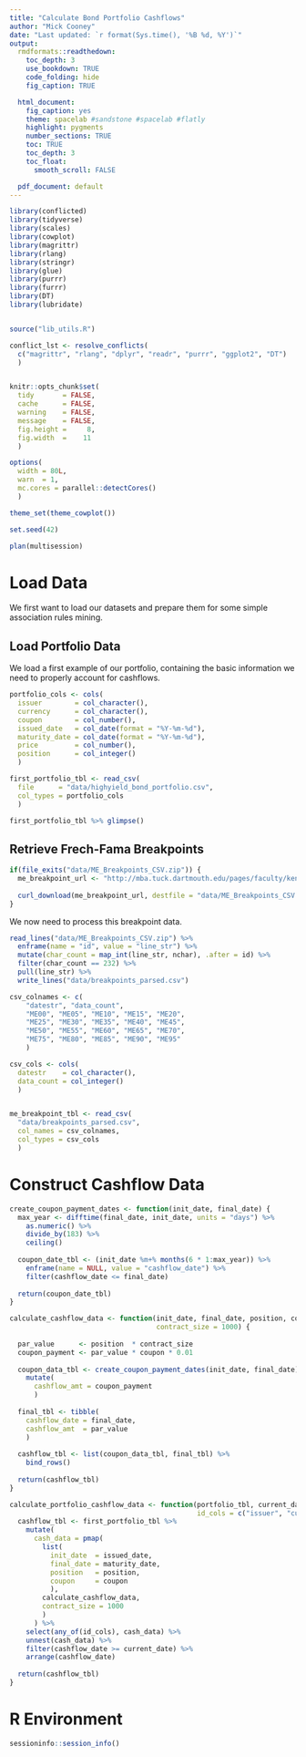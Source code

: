 ```yaml
---
title: "Calculate Bond Portfolio Cashflows"
author: "Mick Cooney"
date: "Last updated: `r format(Sys.time(), '%B %d, %Y')`"
output:
  rmdformats::readthedown:
    toc_depth: 3
    use_bookdown: TRUE
    code_folding: hide
    fig_caption: TRUE

  html_document:
    fig_caption: yes
    theme: spacelab #sandstone #spacelab #flatly
    highlight: pygments
    number_sections: TRUE
    toc: TRUE
    toc_depth: 3
    toc_float:
      smooth_scroll: FALSE

  pdf_document: default
---
```



```r
library(conflicted)
library(tidyverse)
library(scales)
library(cowplot)
library(magrittr)
library(rlang)
library(stringr)
library(glue)
library(purrr)
library(furrr)
library(DT)
library(lubridate)


source("lib_utils.R")

conflict_lst <- resolve_conflicts(
  c("magrittr", "rlang", "dplyr", "readr", "purrr", "ggplot2", "DT")
  )


knitr::opts_chunk$set(
  tidy       = FALSE,
  cache      = FALSE,
  warning    = FALSE,
  message    = FALSE,
  fig.height =     8,
  fig.width  =    11
  )

options(
  width = 80L,
  warn  = 1,
  mc.cores = parallel::detectCores()
  )

theme_set(theme_cowplot())

set.seed(42)

plan(multisession)
```


# Load Data

We first want to load our datasets and prepare them for some simple association
rules mining.

## Load Portfolio Data

We load a first example of our portfolio, containing the basic information we
need to properly account for cashflows.

```r
portfolio_cols <- cols(
  issuer        = col_character(),
  currency      = col_character(),
  coupon        = col_number(),
  issued_date   = col_date(format = "%Y-%m-%d"),
  maturity_date = col_date(format = "%Y-%m-%d"),
  price         = col_number(),
  position      = col_integer()
  )

first_portfolio_tbl <- read_csv(
  file      = "data/highyield_bond_portfolio.csv",
  col_types = portfolio_cols
  )

first_portfolio_tbl %>% glimpse()
```


## Retrieve Frech-Fama Breakpoints

```r
if(file_exits("data/ME_Breakpoints_CSV.zip")) {
  me_breakpoint_url <- "http://mba.tuck.dartmouth.edu/pages/faculty/ken.french/ftp/ME_Breakpoints_CSV.zip"
  
  curl_download(me_breakpoint_url, destfile = "data/ME_Breakpoints_CSV.zip")
}
```

We now need to process this breakpoint data.

```r


read_lines("data/ME_Breakpoints_CSV.zip") %>%
  enframe(name = "id", value = "line_str") %>%
  mutate(char_count = map_int(line_str, nchar), .after = id) %>%
  filter(char_count == 232) %>%
  pull(line_str) %>%
  write_lines("data/breakpoints_parsed.csv")

csv_colnames <- c(
    "datestr", "data_count",
    "ME00", "ME05", "ME10", "ME15", "ME20",
    "ME25", "ME30", "ME35", "ME40", "ME45",
    "ME50", "ME55", "ME60", "ME65", "ME70",
    "ME75", "ME80", "ME85", "ME90", "ME95"
    )

csv_cols <- cols(
  datestr    = col_character(),
  data_count = col_integer()
  )


me_breakpoint_tbl <- read_csv(
  "data/breakpoints_parsed.csv",
  col_names = csv_colnames,
  col_types = csv_cols
  )


```






# Construct Cashflow Data

```r
create_coupon_payment_dates <- function(init_date, final_date) {
  max_year <- difftime(final_date, init_date, units = "days") %>%
    as.numeric() %>%
    divide_by(183) %>%
    ceiling()
  
  coupon_date_tbl <- (init_date %m+% months(6 * 1:max_year)) %>%
    enframe(name = NULL, value = "cashflow_date") %>%
    filter(cashflow_date <= final_date)
  
  return(coupon_date_tbl)
}
```


```r
calculate_cashflow_data <- function(init_date, final_date, position, coupon,
                                    contract_size = 1000) {
  
  par_value      <- position  * contract_size
  coupon_payment <- par_value * coupon * 0.01
  
  coupon_data_tbl <- create_coupon_payment_dates(init_date, final_date) %>%
    mutate(
      cashflow_amt = coupon_payment
      )
  
  final_tbl <- tibble(
    cashflow_date = final_date,
    cashflow_amt  = par_value
    )
  
  cashflow_tbl <- list(coupon_data_tbl, final_tbl) %>%
    bind_rows()
  
  return(cashflow_tbl)
}
```


```r
calculate_portfolio_cashflow_data <- function(portfolio_tbl, current_date,
                                              id_cols = c("issuer", "currency")) {
  cashflow_tbl <- first_portfolio_tbl %>%
    mutate(
      cash_data = pmap(
        list(
          init_date  = issued_date,
          final_date = maturity_date,
          position   = position,
          coupon     = coupon
          ),
        calculate_cashflow_data,
        contract_size = 1000
        )
      ) %>%
    select(any_of(id_cols), cash_data) %>%
    unnest(cash_data) %>%
    filter(cashflow_date >= current_date) %>%
    arrange(cashflow_date)
  
  return(cashflow_tbl)
}
```


# R Environment
 
```r
sessioninfo::session_info()
```
